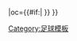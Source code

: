 {{fb team |t=-{zh-hans:桑德兰;zh-hk:新特蘭;zh-tw:桑德蘭}- |tan=桑德兰足球俱樂部 |tc=ENG |abb={{#if:{{{abb|}}}|SUN{{0}}}} |oc={{#if:{{{oc|}}}|{{{oc}}} }} }}<!-- --><noinclude>[[Category:足球模板]]
</noinclude>
